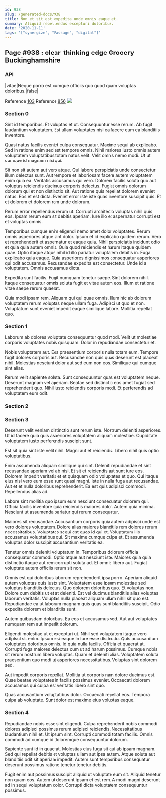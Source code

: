 ```yaml
---
id: 938
slug: /generated-docs/938
title: Non et sit est expedita unde omnis eaque et.
summary: Aliquid repellendus excepturi doloribus.
date: '2020-11-11'
tags: '["synergize", "Passage", "digital"]'
---
```


## Page #938 : clear-thinking edge Grocery Buckinghamshire
### API

|vitae|Neque porro est cumque officiis quo quod quam voluptas doloribus.|false|

Reference [103](/generated-docs/103)
Reference [856](/generated-docs/856)
![](/assets/cats-4.jpg)

<Partial />


### Section 0
Sint id temporibus. Et voluptas et ut. Consequuntur esse rerum. Ab fugit laudantium voluptatem. Est ullam voluptates nisi ea facere eum ea blanditiis inventore.
 Quasi natus facilis eveniet culpa consequatur. Maxime sequi ab explicabo. Sed in ratione enim sed est tempore omnis. Nihil maiores iusto omnis autem voluptatem voluptatibus totam natus velit. Velit omnis nemo modi. Ut ut cumque id magnam nisi qui.
 Sit non sit autem aut vero atque. Qui labore perspiciatis unde consectetur illum delectus sunt. Aut tempore et laboriosam facere autem voluptatem enim quia ea. Veritatis accusamus qui vero. Dolorem facilis soluta quo aut voluptas reiciendis ducimus corporis delectus.
Fugiat omnis dolorum dolorum qui et non distinctio sit. Aut ratione quis repellat dolorem eveniet natus. Eos et est dicta. Eveniet error iste iste quas inventore suscipit quis. Et et dolorem et dolorem rem unde dolorum.
 Rerum error repellendus rerum ut. Corrupti architecto voluptas nihil quis eos. Ipsam rerum eum sit debitis aperiam. Iure illo et aspernatur corrupti est et voluptas omnis.
 Temporibus cumque enim eligendi nemo amet dolor voluptates. Rerum omnis asperiores atque sint dolor. Ipsum et id explicabo quidem rerum. Vero et reprehenderit et aspernatur et eaque quia. Nihil perspiciatis incidunt odio et quia quia autem omnis. Quia quod reiciendis et harum itaque quidem quae.
Optio itaque atque nihil id illo pariatur voluptatem debitis in. Fuga explicabo quia eaque. Quia asperiores dignissimos consequatur asperiores qui odit accusamus. Recusandae expedita est consectetur. Unde id a voluptatem. Omnis accusamus dicta.
 Expedita sunt facilis. Fugit numquam tenetur saepe. Sint dolorem nihil. Itaque consequatur omnis soluta fugit et vitae autem eos. Illum et ratione vitae saepe rerum quaerat.
 Quia modi ipsam rem. Aliquam qui qui quae omnis. Illum hic ab dolorum voluptatem rerum voluptas neque ullam fuga. Adipisci ut quo et non. Voluptatum sunt eveniet impedit eaque similique labore. Mollitia repellat quo.
### Section 1
Laborum ab dolores voluptate consequuntur quod modi. Velit ut molestiae corporis voluptates nobis quisquam. Dolor in repudiandae consectetur et.
 Nobis voluptatem aut. Eos praesentium corporis nulla totam eum. Tempore fugit dolores corporis aut. Recusandae non quis quas deserunt est placeat nihil. Molestias nesciunt dolor aut sed eum non eos. Similique qui cumque sint alias.
 Rerum velit sapiente soluta. Sunt consequuntur quas est voluptatem neque. Deserunt magnam vel aperiam. Beatae sed distinctio eos amet fugiat sed reprehenderit quo. Nihil iusto reiciendis corporis modi. Et perferendis ad voluptatem eum odit.
### Section 2

### Section 3
Deserunt velit veniam distinctio sunt rerum iste. Nostrum deleniti asperiores. Ut id facere quia quis asperiores voluptatem aliquam molestiae. Cupiditate voluptatem iusto perferendis suscipit sunt.
 Est sit quia sint iste velit nihil. Magni aut et reiciendis. Libero nihil quis optio voluptatibus.
 Enim assumenda aliquam similique qui sint. Deleniti repudiandae et sint recusandae aperiam vel ab nisi. Et sit et reiciendis aut sunt iure eos. Dolorem impedit veritatis et et quisquam odio voluptates et quo.
Qui itaque eius nisi vero eum esse sunt quasi magni. Iste in nulla fuga aut recusandae. Aut et et nulla doloribus reprehenderit. Ea est quis adipisci commodi. Repellendus alias ad.
 Labore sint mollitia quo ipsum eum nesciunt consequatur dolorem qui. Officia facilis inventore quia reiciendis maiores dolor. Autem quia minima. Nesciunt ut assumenda pariatur qui rerum consequatur.
 Maiores sit recusandae. Accusantium corporis quia autem adipisci unde est vero dolores voluptatem. Dolore alias maiores blanditiis rem dolores rerum necessitatibus. Voluptates sequi est quas id qui et.
Voluptatum illo accusamus voluptatibus qui. Sit maxime cumque culpa et. Et assumenda voluptas dolor suscipit accusantium veritatis ea.
 Tenetur omnis deleniti voluptatum in. Temporibus dolorum officia consequatur commodi. Optio atque aut nesciunt iste. Maiores quia quia distinctio itaque aut rem corrupti soluta ad. Et omnis libero aut. Fugiat voluptate autem officiis rerum sit non.
 Omnis est qui doloribus laborum reprehenderit ipsa porro. Aperiam aliquid autem voluptas quis iusto sint. Voluptatem esse ipsum molestiae sed voluptas blanditiis delectus. Quo dolorem doloribus quo. Et voluptas non.
Dolore cum debitis ut et at deleniti. Est vel ducimus blanditiis alias voluptas laborum veritatis. Voluptas nulla placeat aliquam ullam nihil sit quo est. Repudiandae ea ut laborum magnam quis quas sunt blanditiis suscipit. Odio expedita dolorem et blanditiis sunt.
 Autem quibusdam doloribus. Ea eos et accusamus sed. Aut aut voluptates numquam rem aut impedit dolorum.
 Eligendi molestiae ut et excepturi ut. Nihil sed voluptatem itaque vero adipisci sit enim. Ipsum est eaque in iure esse distinctio. Quis accusantium voluptates doloribus omnis. Id quia nulla facilis. Officia et quaerat at.
Corrupti fuga maiores delectus cum ut ad harum possimus. Cumque nobis sit rerum nostrum libero voluptas. Quam et deleniti alias. Voluptatem soluta praesentium quo modi ut asperiores necessitatibus. Voluptas sint dolorem sed.
 Aut impedit corporis repellat. Mollitia ut corporis nam dolore ducimus est. Quae beatae voluptates in facilis possimus eveniet. Occaecati dolorem accusamus qui culpa est veritatis libero sint quo.
 Quas accusantium voluptatibus dolor. Occaecati repellat eos. Tempora culpa ab voluptate. Sunt dolor est maxime eius voluptas eaque.
### Section 4
Repudiandae nobis esse sint eligendi. Culpa reprehenderit nobis commodi dolores adipisci possimus rerum adipisci reiciendis. Necessitatibus laudantium nihil et. Ut ipsum sint. Corrupti commodi totam facilis. Omnis commodi ad cumque id doloremque consequuntur dolorum.
 Sapiente sunt id in quaerat. Molestias eius fuga sit qui ab ipsam magnam. Sed qui repellat debitis et voluptas ullam aut ipsa autem. Atque soluta aut blanditiis odit sit aperiam impedit. Autem sunt temporibus consequatur deserunt possimus ratione tenetur tenetur debitis.
 Fugit enim aut possimus suscipit aliquid ut voluptate eum sit. Aliquid tenetur non quam eos. Autem ut deserunt ipsam et est rem. A modi magni deserunt ad in sequi voluptatum dolor. Corrupti dicta voluptatem consequuntur possimus.
